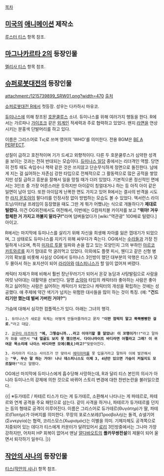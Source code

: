 [[목차]]
== [[미국]]의 [[애니메이션]] 제작소 ==
[[루스터 티스]] 항목 참조.

== [[마그나카르타 2]]의 등장인물 ==
[[멜리사 티스]] 항목 참조.

== [[슈퍼로봇대전]]의 등장인물 ==
attachment:/1215739899_SRW01.png?width=470
[http://www12.cds.ne.jp/~lumunes/top.html 출처]

[[슈퍼로봇대전 R]]에서 첫등장. 성우는 다카하시 마유코. 

[[듀미나스]]에 의해 창조된 [[호문쿨루스]] 소녀. 듀미나스를 위해 여러가지 행동을 한다. R에서는 가르파나 [[가이조크]] 같은 [[외계인]] 적세력과 주로 협력하고 있었다. 왠지 [[라면]]을 연상시키는 분홍색 단발머리를 하고 있다.

이름은 그리스어로 Τις로 쓰며 영어의 'WHO'를 의미한다. 전용 BGM은 [[BE A PERFECT]].

성질이 급하고 호전적이며 기가 드세고 외향적이다. 다른 두 호문쿨루스가 심약한 성격을 보이는 것과는 전혀 반대되는 모습이다. [[듀미나스 일당]] 중에서는 리더격인 역할. 당연히 전투 때도 속임수나 책략 같은 것은 쓰지않고 단순무식하게 정면으로 돌진한다. 남에게 지는 걸 싫어하는 자존심 강한 타입으로 전체적으로 그 활동력으로 많은 공적을 쌓았지만 성질 급하고 흥분을 잘해서 일을 망칠 때가 더러 있었다. 기본적으론 정신적인 면에서는 3인조 중 가장 어른스러운 듯하지만 아이같이 칭얼대거나 하는 등 아직 아이 같은 일면이 남아 있다. 또한 아이답게 난폭한 면도 가지고 있어 R에서는 결사의 반격을 시도한 [[라지 몬토야]]의 팔다리를 인정사정 없이 방법하는 모습도 볼 수 있었다. 엑서런스 라이트닝/이터널 프레임이 등장했을 때도 그딴 게 뭐가 어쨌냐는 식으로 개돌하다가 '''제대로 털렸다.''' 이건 OG외전에서도 여전해서, 이번에는 G컴파치블 카이저를 보고 '''"뭐야! 겨우 합체한 거 가지고 까불지 말라구!"'''라며 덤벼들었다가 [wiki:"역관광" 100배로 털렸다.] 아이고.

R에서는 마지막에 듀미나스를 살리기 위해 자신을 희생해 자아를 잃은 껍데기가 되었으며, 그 상태로도 듀미나스를 지키기 위해 싸우다가 죽는다. OG에서는 [[수라]]들과 가장 친밀하게 나오며, 특히 [[미자르 투팔]] 일파와 손을 잡고 있는 모양인지 그의 부하인 [[아르코 카트와르]]를 자기 맘대로 막 굴려먹고 있었다. 이외에도 플랫 피시, 웬디고 같은 신형 병기의 확보를 비롯해 사실상 OG에서 듀미나스 3인방이 했던 대부분의 악행은 티스가 모두 몰아서 하는 포지션이 되어 [[라리아]]와 [[데스피니스]]가 할 일이 없어져 버렸다.

캐릭터 자체가 R에 비해서 훨씬 장난꾸러기가 되어서 온갖 농담과 사탕발림으로 사람을 여럿 낚아대는 대활약을 선보인다. 일명 [[소악마]] 타입의 캐릭터라 좋아하는 사람은 좋아하고 싫어하는 사람은 싫어하는 캐릭터가 되었으나 캐릭터의 개성을 확립하는 것에는 성공했다. 애 주제에 약간 색기가 넘치는 위험한 대사들을 많이 하는 것이 특징. (예: '''"건드리기만 했는데 벌써 가버린 거야?"''')

가슴에 대해서 심각한 컴플렉스가 있다. 아래는 그녀의 행각.

 1. 듀미나스가 새로운 육체는 어떻게 만들어줄까라고 묻자 '''"이딴 껌딱지 말고 쭉쭉빵빵한 걸로."'''라고 대답.

 2. [[코우타 아즈마]]가 '''"예, 그렇습니까...라고 이야기할 줄 알았냐! 이 꼬맹이가!!"'''라고 말하자 화를 내면서 '''"내 얼굴도 보지 못 했으면서. 다이나마이트 바디라면 어쩔라고 그래? 이 귀여운 목소리에 나이스 바디라면 모에(萌え)라고?"'''맞받아친다.

 3. 라리아가 티스는 사이즈가 안 맞아서 [[에미]]아머를 못 입을거라고 말하자 이에 발끈해서는 '''"무, 무슨 말 하는 거야! 나나 데스피니스도 이제 3, 4년만 있으면 가슴이 커질지도 모르잖아!"'''라고 말했다.

OG에선 마지막에 듀미나스에게 흡수당해 사망하는데, R과 달리 티스 본인의 의사가 아니라 듀미나스의 강제에 의한 것으로 바뀌어 스토리 변경에 대한 찬반논란을 불러일으켰다.

{{|
※듀가테르 / 파테르
티스가 타는 게 듀가테르, 소환해서 나타나는 게 파테르로, 파테르와 연계 공격을 주요 패턴으로 삼는다. 같이 사격을 하거나, 파테르가 듀가테르를 던지는 등의 형태로 공격이 이루어진다. 이름은 그리스어로 듀가테르(Θυγάτηρ)가 딸, 파테르(Πατήρ)가 아버지를 의미한다. 무장의 포로스보레(Προσβολή)는 돌격, 슈넬기어(Συνεργία)는 협력, 코리스모스(Χωρισμός)는 이별을 의미. 기체자체도 공격쪽으로 치중되어 있는 데다가 티스에게 카운터가 달려있어서 [[로리]] 3인방중에서는 그나마 가장 강하지만, 어차피 HP 회복이 없어서 맨날 [[얄다바오트]]의 '''폴카무쌍전설'''의 제물이 되어 울면서 퇴각하기 일쑤다.
|}}

== [[작안의 샤나]]의 등장인물 ==
[[티스(작안의 샤나)]] 항목 참조.
